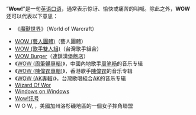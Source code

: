 “'''Wow!'''”是一句[[英语#英语口语|英语口语]]，通常表示惊讶、愉快或痛苦的叫喊。除此之外，'''WOW'''还可以代表以下意思：
* 《[[魔獸世界|魔獸世界]]》（World of Warcraft）

* [[WOW_(藝人團體)|WOW (藝人團體)]]（藝人團體）
* [[WOW_(歌手雙人組)|WOW (歌手雙人組)]]（台灣歌手組合）
* [[WOW_Burger|WOW Burger]]（連鎖漢堡飽店）
* 《[[WOW_(周筆暢專輯)|WOW (周筆暢專輯)]]》，中國內地歌手[[周笔畅|周笔畅]]的音乐专辑
* 《[[WOW_(陳偉霆專輯)|WOW (陳偉霆專輯)]]》，香港歌手[[陳偉霆|陳偉霆]]的音乐专辑
* 《[[WOW_(AK專輯)|WOW (AK專輯)]]》，台灣歌唱組合[[AK_(音樂團體)|AK]]的音乐专辑
* [[Wizard_Of_Wor|Wizard Of Wor]]
* [[Windows_on_Windows|Windows on Windows]]
* [[Wow!讯号|Wow!讯号]]
* W O W, {{Link-en|Women of Wrestling}}，美國加州洛杉磯地區的一個女子摔角聯盟

{{Disambig|Cat=三字拉丁字母缩写消歧义}}